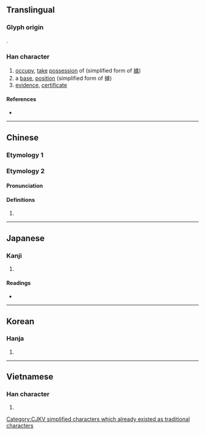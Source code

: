 {{character info/new}}
{{also|據}}
==Translingual==
{{Han simplified forms|據|拠|据}}

===Glyph origin===
{{Han etym}}
{{Han compound|手|居|c1=s|c2=p|t1=hand|ls=psc}}.

===Han character===
{{Han char|rn=64|rad=手|as=08|sn=11|four=57064|canj=QSJR|ids=⿰扌居}}

# [[occupy]], [[take]] [[possession]] of (simplified form of [[據]])
# a [[base]], [[position]] (simplified form of 據)
# [[evidence]], [[certificate]]

====References====
* {{Han ref|kx=0435.120|dkj=12204|dj=0784.290|hdz=31909.010|uh=636E|ud=25454|bh=D575|bd=54645}}

[[Category:CJKV simplified characters which already existed as traditional characters]]

----

==Chinese==

===Etymology 1===
{{zh-see|據}}

===Etymology 2===
{{zh-forms}}

====Pronunciation====
{{zh-pron
|m=jū
|c=geoi1
|h=pfs=
|md=
|mn=
|w=
|mc=y
|oc=n,1
|cat=
}}

====Definitions====
{{zh-hanzi}}

# {{zh-only used in|拮据}}

----

==Japanese==

===Kanji===
{{ja-kanji|grade=c|rs=手08}}

# {{defn|lang=ja|sort=手08}}

====Readings====
* {{ja-readings|on=[[きょ]] (kyo)|kun=[[すえる]] (sueru), [[すえ]] (sue)}}

----

==Korean==

===Hanja===
{{ko-hanja|hangeul=거|eumhun=|rv=geo|mr=kŏ|y=ke}}

# {{defn|lang=ko|sort=手08}}

----

==Vietnamese==

===Han character===
{{vi-hantu|[[cứ]], [[cư]], [[cớ]]|rs=手08}}

# {{defn|lang=vi}}